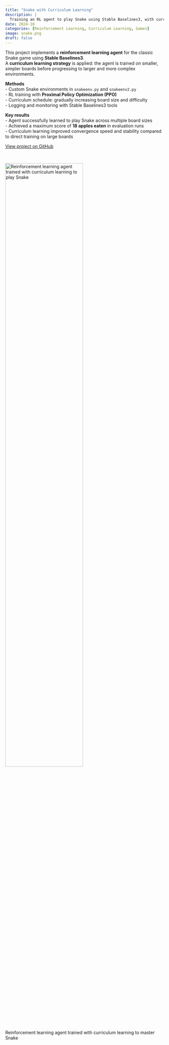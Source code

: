```yaml
---
title: "Snake with Curriculum Learning"
description: |
  Training an RL agent to play Snake using Stable Baselines3, with curriculum learning to progressively increase difficulty.
date: 2024-10
categories: [Reinforcement Learning, Curriculum Learning, Games]
image: snake.png
draft: false
---
```


This project implements a **reinforcement learning agent** for the classic Snake game using **Stable Baselines3**.  
A **curriculum learning strategy** is applied: the agent is trained on smaller, simpler boards before progressing to larger and more complex environments.  

**Methods**  
- Custom Snake environments in `snakeenv.py` and `snakeenv2.py`  
- RL training with **Proximal Policy Optimization (PPO)**  
- Curriculum schedule: gradually increasing board size and difficulty  
- Logging and monitoring with Stable Baselines3 tools  

**Key results**  
- Agent successfully learned to play Snake across multiple board sizes  
- Achieved a maximum score of **18 apples eaten** in evaluation runs  
- Curriculum learning improved convergence speed and stability compared to direct training on large boards  

[View project on GitHub](https://github.com/emanueleiacca/Snake-with-Curriculum-Learning){.btn target=_blank}  

<br>

<img class="img-styling" src="snake.png" alt="Reinforcement learning agent trained with curriculum learning to play Snake" width="70%">

::: {.gray-italic .center-text}
Reinforcement learning agent trained with curriculum learning to master Snake
:::
